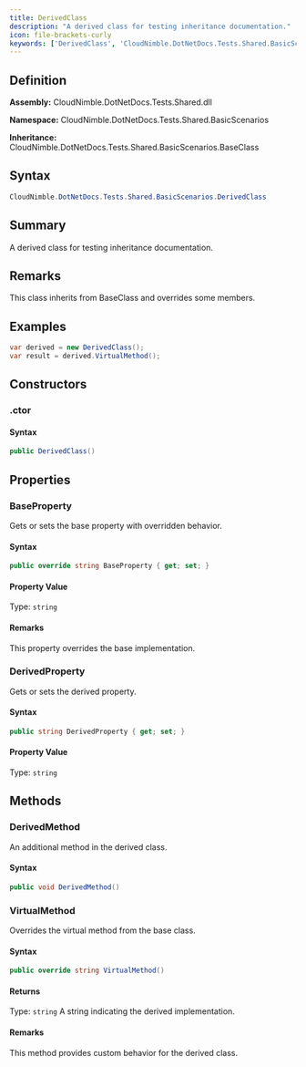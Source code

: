 ```yaml
---
title: DerivedClass
description: "A derived class for testing inheritance documentation."
icon: file-brackets-curly
keywords: ['DerivedClass', 'CloudNimble.DotNetDocs.Tests.Shared.BasicScenarios.DerivedClass', 'CloudNimble.DotNetDocs.Tests.Shared.BasicScenarios', 'class', 'CloudNimble.DotNetDocs.Tests.Shared.BasicScenarios.BaseClass']
---
```


## Definition

**Assembly:** CloudNimble.DotNetDocs.Tests.Shared.dll

**Namespace:** CloudNimble.DotNetDocs.Tests.Shared.BasicScenarios

**Inheritance:** CloudNimble.DotNetDocs.Tests.Shared.BasicScenarios.BaseClass

## Syntax

```csharp
CloudNimble.DotNetDocs.Tests.Shared.BasicScenarios.DerivedClass
```

## Summary

A derived class for testing inheritance documentation.

## Remarks

This class inherits from BaseClass and overrides some members.

## Examples

```csharp
var derived = new DerivedClass();
var result = derived.VirtualMethod();
```

## Constructors

### .ctor

#### Syntax

```csharp
public DerivedClass()
```

## Properties

### BaseProperty

Gets or sets the base property with overridden behavior.

#### Syntax

```csharp
public override string BaseProperty { get; set; }
```

#### Property Value

Type: `string`

#### Remarks

This property overrides the base implementation.

### DerivedProperty

Gets or sets the derived property.

#### Syntax

```csharp
public string DerivedProperty { get; set; }
```

#### Property Value

Type: `string`

## Methods

### DerivedMethod

An additional method in the derived class.

#### Syntax

```csharp
public void DerivedMethod()
```

### VirtualMethod

Overrides the virtual method from the base class.

#### Syntax

```csharp
public override string VirtualMethod()
```

#### Returns

Type: `string`
A string indicating the derived implementation.

#### Remarks

This method provides custom behavior for the derived class.

